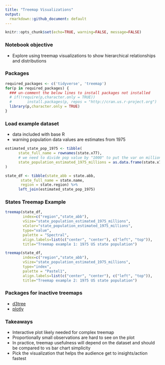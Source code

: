 ```yaml
---
title: "Treemap Visualizations"
output:
  rmarkdown::github_document: default
---
```


```r
knitr::opts_chunk$set(echo=TRUE, warning=FALSE, message=FALSE)
```

### Notebook objective
- Explore using treemap visualizations to show hierarchical relationships and distributions

###  Packages
```r
required_packages <- c('tidyverse', 'treemap')
for(p in required_packages) {
  ### un-comment the below lines to install packages not installed
  # if(!require(p,character.only = TRUE))
  #       install.packages(p, repos = "http://cran.us.r-project.org")
  library(p,character.only = TRUE)
}
```

### Load example dataset
- data included with base R
- warning population data values are estimates from 1975

```r
estimated_state_pop_1975 <- tibble(
      state_full_name = rownames(state.x77),
      # we need to divide pop value by "1000" to put the var on millions scale
      state_population_estimated_1975_millions = as.data.frame(state.x77)$Population/1000
)

state_df <- tibble(state_abb = state.abb,
       state_full_name = state.name,
       region = state.region) %>%
      left_join(estimated_state_pop_1975)
```

### States Treemap Example
```r
treemap(state_df,
        index=c("region","state_abb"),
        vSize="state_population_estimated_1975_millions",
        vColor="state_population_estimated_1975_millions",
        type="value",
        palette = "Spectral",
        align.labels=list(c("center", "center"), c("left", "top")),
        title="Treemap example 1: 1975 US state population")
```

```r
treemap(state_df,
        index=c("region","state_abb"),
        vSize="state_population_estimated_1975_millions",
        type="index",
        palette = "Pastel1",
        align.labels=list(c("center", "center"), c("left", "top")),
        title="Treemap example 2: 1975 US state population")
```

### Packages for inactive treemaps
- [d3tree](https://cran.r-project.org/web/packages/d3Tree/d3Tree.pdf)
- [plotly](https://cran.r-project.org/web/packages/plotly/plotly.pdf)

### Takeaways
- Interactive plot likely needed for complex treemap
- Proportionally small observations are hard to see on the plot
- In practice, treemap usefulness will depend on the dataset and should be compared to vs bar chart simplicity
- Pick the visualization that helps the audience get to insights/action fastest

